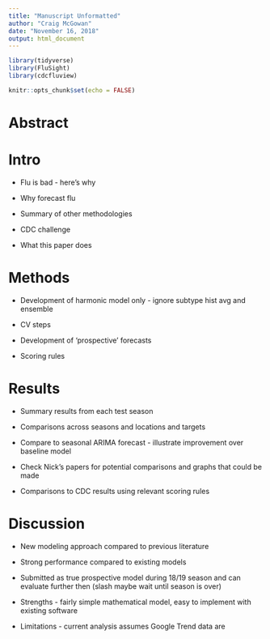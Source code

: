 ```yaml
---
title: "Manuscript Unformatted"
author: "Craig McGowan"
date: "November 16, 2018"
output: html_document
---
```


```r
library(tidyverse)
library(FluSight)
library(cdcfluview)

knitr::opts_chunk$set(echo = FALSE)
```

# Abstract

# Intro

* Flu is bad - here's why

* Why forecast flu

* Summary of other methodologies

* CDC challenge

* What this paper does

# Methods

* Development of harmonic model only - ignore subtype hist avg and ensemble

* CV steps

* Development of 'prospective' forecasts

* Scoring rules

# Results

* Summary results from each test season

* Comparisons across seasons and locations and targets

* Compare to seasonal ARIMA forecast - illustrate improvement over baseline model

* Check Nick's papers for potential comparisons and graphs that could be made

* Comparisons to CDC results using relevant scoring rules

# Discussion

* New modeling approach compared to previous literature

* Strong performance compared to existing models

* Submitted as true prospective model during 18/19 season and can evaluate further then (slash maybe wait until season is over)

* Strengths - fairly simple mathematical model, easy to implement with existing software

* Limitations - current analysis assumes Google Trend data are 